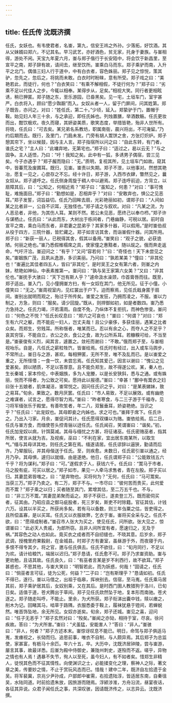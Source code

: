 ```yaml
---
---
---
```

title: 任氏传 沈既济撰
---



任氏，女妖也。有韦使君者，名崟，第九，信安王祎之外孙。少落拓，好饮酒。其从父妹婿曰郑六，不记其名。早习武艺，亦好酒色，贫无家，托身于妻族。与崟相得，游处不闲。天宝九年夏六月，崟与郑子偕行于长安陌中，将会饮于新昌里，至宣平之南，郑子辞有故，请间去，继至饮所。崟乘白马而东。郑子乘驴而南，入升平之北门。偶值三妇人行于道中，中有白衣者，容色姝丽。郑子见之惊悦，策其驴，忽先之，忽后之，将挑而未敢。白衣时时盼睐，意有所受。郑子戏之曰：“美艳若此，而徒行，何也？”白衣笑曰：“有乘不解相假，不徒行何为？”郑子曰：“劣乘不足以代佳人之步，今辄以相奉。某得步从，足矣。”相视大笑。同行者更相眩诱，稍已狎匿。郑子随之东，至乐游园，已昏黑矣。见一宅，土垣车门，室宇甚严。白衣将入，顾曰“愿少踟蹰”而入。女奴从者一人，留于门屏间，问其姓第。郑子既告，亦问之。对曰：“姓任氏，第二十。”少顷，延入。郑絷驴于门，置帽于鞍。始见妇人年三十余，与之承迎，即任氏姊也。列烛置膳，举酒数觞。任氏更妆而出，酣饮极欢。夜久而寝，其妍姿美质，歌笑态度，举措皆艳，殆非人世所有。将晓，任氏曰：“可去矣。某兄弟名系教坊，职属南衙，晨兴将出，不可淹留。”乃约后期而去。既行，及里门，门扃未发。门旁有胡人鬻饼之舍，方张灯炽炉。郑子憩其帘下，坐以候鼓，因与主人言。郑子指宿所以问之曰：“自此东转，有门者，谁氏之宅？”主人曰：“此墉弃地，无第宅也。”郑子曰：“适过之，曷以云无？”与之固争。主人适悟，乃曰：“吁！我知之矣。此中有一狐，多诱男子偶宿，尝三见矣。今子亦遇乎？”郑子赧而隐曰：“无。”质明，复视其所，见土垣车门如故。窥其中，皆蓁荒及废圃耳。既归，见崟。崟责以失期。郑子不泄，以他事对。然想其艳冶，愿复一见之，心尝存之不忘。经十许日，郑子游，入西市衣肆，瞥然见之，曩女奴从。郑子遽呼之。任氏侧身周旋于稠人中以避焉。郑子连呼前迫，方背立，以扇障其后，曰：“公知之，何相近焉？”郑子曰：“虽知之，何患？”对曰：“事可愧耻，难施面目。”郑子曰：“勤想如是，忍相弃乎？”对曰：“安敢弃也，惧公之见恶耳。”郑子发誓，词旨益切。任氏乃回眸去扇，光彩艳丽如初，谓郑子曰：“人间如某之比者非一，公自不识耳，无独怪也。”郑子请之与叙欢。对曰：“凡某之流，为人恶忌者，非他，为其伤人耳。某则不然。若公未见恶，愿终己以奉巾栉。”郑子许与谋栖止。任氏曰：“从此而东，大树出于栋间者，门巷幽静，可税以居。前时自宣平之南，乘白马而东者，非君妻之昆弟乎？其家多什器，可以假用。”是时崟伯叔从役于四方，三院什器，皆贮藏之。郑子如言访其舍，而诣崟假什器。问其所用。郑子曰：“新获一丽人，已税得其舍，假其以备用。”崟笑曰：“观子之貌，必获诡陋。何丽之绝也。”崟乃悉假帷榻席之具，使家僮之惠黠者，随以觇之。俄而奔走返命，气吁汗洽。崟迎问之：“有乎？”又问“容若何？”曰：“奇怪也！天下未尝见之矣。”崟姻族广茂，且夙从逸游，多识美丽。乃问曰：“孰若某美？”僮曰：“非其伦也！”崟遍比其佳者四五人，皆曰“非其伦”。是时吴王之女有第六者，则崟之内妹，秾艳如神仙，中表素推第一。崟问曰：“孰与吴王家第六女美？”又曰：“非其伦也。”崟抚手大骇曰：“天下岂有斯人乎？”遽命汲水澡颈，巾首膏唇而往。既至，郑子适出。崟入门，见小僮拥崟方扫，有一女奴在其门，他无所见。征于小僮。小僮笑曰：“无之。”崟周视室内，见红裳出于户下。迫而察焉，见任氏戢身匿于扇间。崟别出就明而观之，殆过于所传矣。崟爱之发狂，乃拥而凌之，不服。崟以力制之，方急，则曰：“服矣。请少回旋。”既从，则捍御如初，如是者数四。崟乃悉力急持之。任氏力竭，汗若濡雨。自度不免，乃纵体不复拒抗，而神色惨变。崟问曰：“何色之不悦？”任氏长叹息曰：“郑六之可哀也！”崟曰：“何谓？”对曰：“郑生有六尺之躯，而不能庇一妇人，岂丈夫哉！且公少豪侈，多获佳丽，遇某之比者众矣。而郑生，穷贱耳。所称惬者，唯某而已。忍以有余之心，而夺人之不足乎？哀其穷馁，不能自立，衣公之衣，食公之食，故为公所系耳。若糠糗可给，不当至是。”崟豪俊有义烈，闻其言，遽置之。敛衽而谢曰：“不敢。”俄而郑子至，与崟相视咍乐。自是，凡任氏之薪粒牲饩，皆崟给焉。任氏时有经过，出入或车马舆步，不常所止。崟日与之游，甚欢。每相狎匿，无所不至，唯不及乱而已。是以崟爱之重之，无所怪惜；一食一饮，未尝忘焉。任氏知其爱己，因言以谢曰：“愧公之见爱甚矣。顾以陋质，不足以答厚意。且不能负郑生，故不得遂公欢。某，秦人也，生长秦城；家本伶伦，中表姻族，多为人宠媵，以是长安狭斜，悉与之通。或有姝丽，悦而不得者，为公致之可矣。愿持此以报德。”崟曰：“幸甚！”鄽中有鬻衣之妇曰张十五娘者，肌体凝洁，崟常悦之。因问任氏识之乎。对曰：“是某表娣妹，致之易耳。”旬余，果致之。数月厌罢。任氏曰：“市人易致，不足以展效。或有幽绝之难谋者，试言之，愿得尽智力焉。”崟曰：“昨者寒食，与二三子游于千福寺。见刁将军缅张乐于殿堂。有善吹笙者，年二八，双鬟垂耳，娇姿艳绝。当识之乎？”任氏曰：“此宠奴也。其母即妾之内姊也。求之可也。”崟拜于席下。任氏许之。乃出入刁家。月余，崟促问其计。任氏愿得双缣以为赂。崟依给焉。后二日，任氏与崟方食，而缅使苍头控青骊以迓任氏。任氏闻召，笑谓崟曰：“谐矣。”初，任氏加宠奴以病，针饵莫减。其母与缅忧之方甚，将征诸巫。任氏密赂巫者，指其所居，使言从就为吉。及视疾，巫曰：“不利在家，宜出居东南某所，以取生气。”缅与其母详其地，则任氏之第在焉。缅遂请居。任氏谬辞以逼狭，勤请而后许。乃辇服玩，并其母偕送于任氏。至，则疾愈。未数日，任氏密引崟以通之，经月乃孕。其母惧，遽归以就缅，由是遂绝。他日，任氏谓郑子曰：“公能致钱五六千乎？将为谋利。”郑子曰：“可。”遂假求于人，获钱六千。任氏曰：“鬻马于市者，马之股有疵，可买以居之。”郑子如市，果见一人牵马求售者，青在左股。郑子买以归。其妻昆弟皆嗤之，曰：“是弃物也。买将何为？”无何，任氏曰：“马可鬻矣。当获三万。”郑子乃卖之。有二万，郑子不与。一市尽曰：“彼何苦而贵买，此何爱而不鬻？”郑子乘之以归；买者随至其门，累增其估，至二万五千也。不与，曰：“非三万不鬻。”其妻昆弟聚而诟之。郑子不获已，遂卖登三万。既而密伺买者，征其由。乃昭应县之御马疵股者，死三岁矣，斯吏不时除籍。官征其估，计钱六万。设其以半买之，所获尚多矣。若有马以备数，则三年刍粟之估，皆吏得之。且所偿盖寡，是以买耳。任氏又以衣服故弊，乞衣于崟。崟将买全采与之。任氏不欲，曰：“愿得成制者。”崟召市人张大为买之，使见任氏，问所欲。张大见之，惊谓崟曰：“此必天人贵戚，为郎所窃。且非人间所宜有者，愿速归之，无及于祸。”其容色之动人也如此。竟买衣之成者而不自纫缝也，不晓其意。后岁余，郑子武调，授槐里府果毅尉，在金城县。时郑子方有妻室，虽昼游于外，而夜寝于内，多恨不得专其夕。将之官，邀与任氏俱去。任氏不欲往，曰：“旬月同行，不足以为欢。请计给粮饩，端居以迟归。”郑子恳请，任氏愈不可。郑子乃求崟资助。崟与更劝勉，且诘其故。任氏良久，曰：“有巫者言某是岁不利西行，故不欲耳。”郑子甚惑也，不思其他，与崟大笑曰：“明智若此，而为妖惑，何哉！”固请之，任氏曰：“倘巫者言可征，徒为公死，何益？”二子曰：“岂有斯理乎？”恳请如初。任氏不得已，遂行。崟以马借之，出祖于临皋，挥袂别去。信宿，至马嵬。任氏乘马居其前，郑子乘驴居其后，女奴别乘，又在其后。是时西门圉人教猎狗于洛川，已旬日矣。适值于道，苍犬腾出于草间。郑子见任氏欻然坠于地，复本形而南驰。苍犬逐之。郑子随走叫呼，不能止。里余，为犬所获。郑子衔涕出囊中钱，赎以瘗之，削木为记。回睹其马，啮草于路隅，衣服悉委于鞍上，履袜犹悬于镫间，若蝉蜕然。唯首饰坠地，余无所见。女奴亦逝矣。旬余，郑子还城。崟见之喜，迎问曰：“任子无恙乎？”郑子玄然对曰：“殁矣。”崟闻之亦恸，相持于室，尽哀。徐问疾故。答曰：“为犬所害。”崟曰：“犬虽猛，安能害人？”答曰：“非人。”崟骇曰：“非人，何者？”郑子方述本末。崟惊讶叹息不能已。明日，命驾与郑子俱适马嵬，发瘗视之，长恸而归。追思前事，唯衣不自制，与人颇异焉。其后郑子为总监使，家甚富，有枥马十余匹。年六十五，卒。大历中，沈既济居钟陵，尝与崟游，屡言其事，故最详悉。后崟为殿中侍御史，兼陇州刺史，遂殁而不返。嗟乎，异物之情也有人焉！遇暴不失节，徇人以至死，虽今妇人，有不如者矣。惜郑生非精人，徒悦其色而不征其情性。向使渊识之士，必能揉变化之理，察神人之际，著文章之美，传要妙之情，不止于赏玩风态而已。惜哉！建中二年，既济自左拾遗于金吴。将军裴冀，京兆少尹孙成，户部郎中崔需，右拾遗陆淳，皆适居东南，自秦徂吴，水陆同道。时前拾遗朱放，因旅游而随焉。浮颍涉淮，方舟沿流，昼宴夜话，各征其异说。众君子闻任氏之事，共深叹骇，因请既济传之，以志异云。沈既济撰。